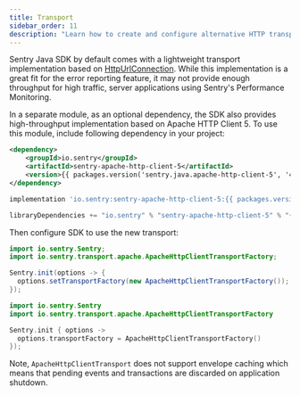 ```yaml
---
title: Transport
sidebar_order: 11
description: "Learn how to create and configure alternative HTTP transport implementation"
---
```


Sentry Java SDK by default comes with a lightweight transport implementation based on [HttpUrlConnection](https://docs.oracle.com/javase/8/docs/api/java/net/HttpURLConnection.html). While this implementation is a great fit for the error reporting feature, it may not provide enough throughput for high traffic, server applications using Sentry's Performance Monitoring.

In a separate module, as an optional dependency, the SDK also provides high-throughput implementation based on Apache HTTP Client 5. To use this module, include following dependency in your project:

```xml {tabTitle:Maven}
<dependency>
    <groupId>io.sentry</groupId>
    <artifactId>sentry-apache-http-client-5</artifactId>
    <version>{{ packages.version('sentry.java.apache-http-client-5', '4.2.0') }}</version>
</dependency>
```

```groovy {tabTitle:Gradle}
implementation 'io.sentry:sentry-apache-http-client-5:{{ packages.version('sentry.java.apache-http-client-5', '4.2.0') }}'
```

```scala {tabTitle:SBT}
libraryDependencies += "io.sentry" % "sentry-apache-http-client-5" % "{{ packages.version('sentry.java.apache-http-client-5', '4.2.0') }}"
```

Then configure SDK to use the new transport:

```java {tabTitle:Java}
import io.sentry.Sentry;
import io.sentry.transport.apache.ApacheHttpClientTransportFactory;

Sentry.init(options -> {
  options.setTransportFactory(new ApacheHttpClientTransportFactory());
});
```

```kotlin {tabTitle:Kotlin}
import io.sentry.Sentry
import io.sentry.transport.apache.ApacheHttpClientTransportFactory

Sentry.init { options ->
  options.transportFactory = ApacheHttpClientTransportFactory()
});
```

Note, `ApacheHttpClientTransport` does not support envelope caching which means that pending events and transactions are discarded on application shutdown.
